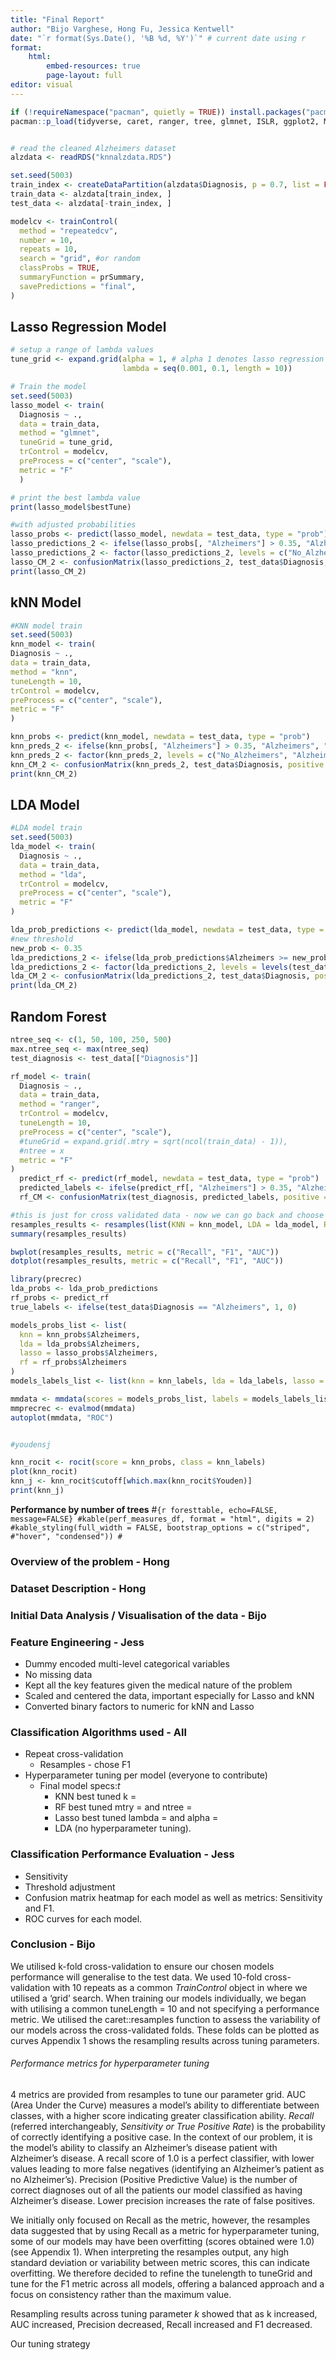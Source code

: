 ```yaml
---
title: "Final Report"
author: "Bijo Varghese, Hong Fu, Jessica Kentwell"
date: "`r format(Sys.Date(), '%B %d, %Y')`" # current date using r 
format:
    html:
        embed-resources: true
        page-layout: full
editor: visual
---
```


```r
if (!requireNamespace("pacman", quietly = TRUE)) install.packages("pacman"); library(pacman)
pacman::p_load(tidyverse, caret, ranger, tree, glmnet, ISLR, ggplot2, Matrix, dplyr, knitr, kableExtra, MASS, RColorBrewer, caTools, MLmetrics, ROCit, ROCR, MLeval, plotscaper, precrec, parameters, see, performance, IMP, modelbased)


# read the cleaned Alzheimers dataset 
alzdata <- readRDS("knnalzdata.RDS")
```

```r
set.seed(5003)
train_index <- createDataPartition(alzdata$Diagnosis, p = 0.7, list = FALSE)
train_data <- alzdata[train_index, ]
test_data <- alzdata[-train_index, ]

modelcv <- trainControl(
  method = "repeatedcv",
  number = 10,
  repeats = 10,
  search = "grid", #or random
  classProbs = TRUE,
  summaryFunction = prSummary, 
  savePredictions = "final",
)


```

## Lasso Regression Model

```r
# setup a range of lambda values 
tune_grid <- expand.grid(alpha = 1, # alpha 1 denotes lasso regression model 
                         lambda = seq(0.001, 0.1, length = 10))

# Train the model
set.seed(5003)
lasso_model <- train(
  Diagnosis ~ ., 
  data = train_data,
  method = "glmnet",
  tuneGrid = tune_grid,
  trControl = modelcv,
  preProcess = c("center", "scale"),
  metric = "F"
  )

# print the best lambda value
print(lasso_model$bestTune)

```

```r

#with adjusted probabilities
lasso_probs <- predict(lasso_model, newdata = test_data, type = "prob")
lasso_predictions_2 <- ifelse(lasso_probs[, "Alzheimers"] > 0.35, "Alzheimers", "No_Alzheimers")
lasso_predictions_2 <- factor(lasso_predictions_2, levels = c("No_Alzheimers", "Alzheimers"))
lasso_CM_2 <- confusionMatrix(lasso_predictions_2, test_data$Diagnosis, positive = "Alzheimers", mode = "everything")
print(lasso_CM_2)


```

## kNN Model

```r
#KNN model train
set.seed(5003)
knn_model <- train(
Diagnosis ~ .,
data = train_data,
method = "knn",
tuneLength = 10,
trControl = modelcv,
preProcess = c("center", "scale"),
metric = "F"
)
```

```r
knn_probs <- predict(knn_model, newdata = test_data, type = "prob")
knn_preds_2 <- ifelse(knn_probs[, "Alzheimers"] > 0.35, "Alzheimers", "No_Alzheimers")
knn_preds_2 <- factor(knn_preds_2, levels = c("No_Alzheimers", "Alzheimers"))
knn_CM_2 <- confusionMatrix(knn_preds_2, test_data$Diagnosis, positive = "Alzheimers", mode = "everything")
print(knn_CM_2)
```

## LDA Model

```r
#LDA model train
set.seed(5003)
lda_model <- train(
  Diagnosis ~ .,
  data = train_data,
  method = "lda",
  trControl = modelcv,
  preProcess = c("center", "scale"),
  metric = "F"
)
```

```r
lda_prob_predictions <- predict(lda_model, newdata = test_data, type = "prob")
#new threshold
new_prob <- 0.35
lda_predictions_2 <- ifelse(lda_prob_predictions$Alzheimers >= new_prob, "Alzheimers", "No_Alzheimers")
lda_predictions_2 <- factor(lda_predictions_2, levels = levels(test_data$Diagnosis))
lda_CM_2 <- confusionMatrix(lda_predictions_2, test_data$Diagnosis, positive = "Alzheimers", mode = "everything")
print(lda_CM_2)
```

## Random Forest

```r
ntree_seq <- c(1, 50, 100, 250, 500)
max.ntree_seq <- max(ntree_seq)
test_diagnosis <- test_data[["Diagnosis"]]

rf_model <- train(
  Diagnosis ~ .,              
  data = train_data,
  method = "ranger",
  trControl = modelcv,
  tuneLength = 10,
  preProcess = c("center", "scale"),
  #tuneGrid = expand.grid(.mtry = sqrt(ncol(train_data) - 1)), 
  #ntree = x
  metric = "F"
)
  predict_rf <- predict(rf_model, newdata = test_data, type = "prob")
  predicted_labels <- ifelse(predict_rf[, "Alzheimers"] > 0.35, "Alzheimers", "No_Alzheimers") |> as.factor()
  rf_CM <- confusionMatrix(test_diagnosis, predicted_labels, positive = "Alzheimers", mode = "everything")


```

```r
#this is just for cross validated data - now we can go back and choose the metric we want to use and keep it consistent. F1 i think is the best. 
resamples_results <- resamples(list(KNN = knn_model, LDA = lda_model, RF = rf_model, Lasso = lasso_model))
summary(resamples_results)

bwplot(resamples_results, metric = c("Recall", "F1", "AUC"))
dotplot(resamples_results, metric = c("Recall", "F1", "AUC"))
```

```r
library(precrec)
lda_probs <- lda_prob_predictions
rf_probs <- predict_rf
true_labels <- ifelse(test_data$Diagnosis == "Alzheimers", 1, 0)

models_probs_list <- list(
  knn = knn_probs$Alzheimers,
  lda = lda_probs$Alzheimers,
  lasso = lasso_probs$Alzheimers,
  rf = rf_probs$Alzheimers
)
models_labels_list <- list(knn = knn_labels, lda = lda_labels, lasso = lasso_labels, rf = rf_labels)

mmdata <- mmdata(scores = models_probs_list, labels = models_labels_list)
mmprecrec <- evalmod(mmdata)
autoplot(mmdata, "ROC")


#youdensj 

knn_rocit <- rocit(score = knn_probs, class = knn_labels)
plot(knn_rocit)
knn_j <- knn_rocit$cutoff[which.max(knn_rocit$Youden)]
print(knn_j)


```

**Performance by number of trees** \#`{r foresttable, echo=FALSE, message=FALSE} #kable(perf_measures_df, format = "html", digits = 2)  #kable_styling(full_width = FALSE, bootstrap_options = c("striped", #"hover", "condensed")) #`

### Overview of the problem - Hong

### Dataset Description - Hong

### Initial Data Analysis / Visualisation of the data - Bijo

### Feature Engineering - Jess

-   Dummy encoded multi-level categorical variables
-   No missing data
-   Kept all the key features given the medical nature of the problem
-   Scaled and centered the data, important especially for Lasso and kNN
-   Converted binary factors to numeric for kNN and Lasso

### Classification Algorithms used - All

-   Repeat cross-validation
    -   Resamples - chose F1
-   Hyperparameter tuning per model (everyone to contribute)
    -   Final model specs:*t*
        -   KNN best tuned k =
        -   RF best tuned mtry = and ntree =
        -   Lasso best tuned lambda = and alpha =
        -   LDA (no hyperparameter tuning).

### Classification Performance Evaluation - Jess

-   Sensitivity
-   Threshold adjustment
-   Confusion matrix heatmap for each model as well as metrics: Sensitivity and F1.
-   ROC curves for each model.

### Conclusion - Bijo

::: callout-note
We utilised k-fold cross-validation to ensure our chosen models performance will generalise to the test data. We used 10-fold cross-validation with 10 repeats as a common *TrainControl* object in `caret`{=texinfo} where we utilised a 'grid' search. When training our models individually, we began with utilising a common tuneLength = 10 and not specifying a performance metric. We utilised the caret::resamples function to assess the variability of our models across the cross-validated folds. These folds can be plotted as curves Appendix 1 shows the resampling results across tuning parameters.

###### Performance metrics for hyperparameter tuning

4 metrics are provided from resamples to tune our parameter grid. AUC (Area Under the Curve) measures a model's ability to differentiate between classes, with a higher score indicating greater classification ability. *Recall* (referred interchangeably, *Sensitivity or True Positive Rate*) is the probability of correctly identifying a positive case. In the context of our problem, it is the model's ability to classify an Alzheimer's disease patient with Alzheimer's disease. A recall score of 1.0 is a perfect classifier, with lower values leading to more false negatives (identifying an Alzheimer's patient as no Alzheimer's). Precision (Positive Predictive Value) is the number of correct diagnoses out of all the patients our model classified as having Alzheimer's disease. Lower precision increases the rate of false positives.
:::

::: callout-note
We initially only focused on Recall as the metric, however, the resamples data suggested that by using Recall as a metric for hyperparameter tuning, some of our models may have been overfitting (scores obtained were 1.0) (see Appendix 1). When interpreting the resamples output, any high standard deviation or variability between metric scores, this can indicate overfitting. We therefore decided to refine the tunelength to tuneGrid and tune for the F1 metric across all models, offering a balanced approach and a focus on consistency rather than the maximum value.

Resampling results across tuning parameter *k* showed that as k increased, AUC increased, Precision decreased, Recall increased and F1 decreased.

Our tuning strategy
:::
